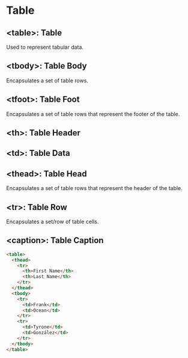 # Table

## \<table\>: Table

Used to represent tabular data.

## \<tbody\>: Table Body

Encapsulates a set of table rows.

## \<tfoot\>: Table Foot

Encapsulates a set of table rows that represent the footer of the table.

## \<th\>: Table Header

## \<td\>: Table Data

## \<thead\>: Table Head

Encapsulates a set of table rows that represent the header of the table.

## \<tr\>: Table Row

Encapsulates a set/row of table cells.

## \<caption\>: Table Caption

```html copy
<table>
  <thead>
    <tr>
      <th>First Name</th>
      <th>Last Name</th>
    </tr>
  </thead>
  <tbody>
    <tr>
      <td>Frank</td>
      <td>Ocean</td>
    </tr>
    <tr>
      <td>Tyrone</td>
      <td>González</td>
    </tr>
  </tbody>
</table>
```
